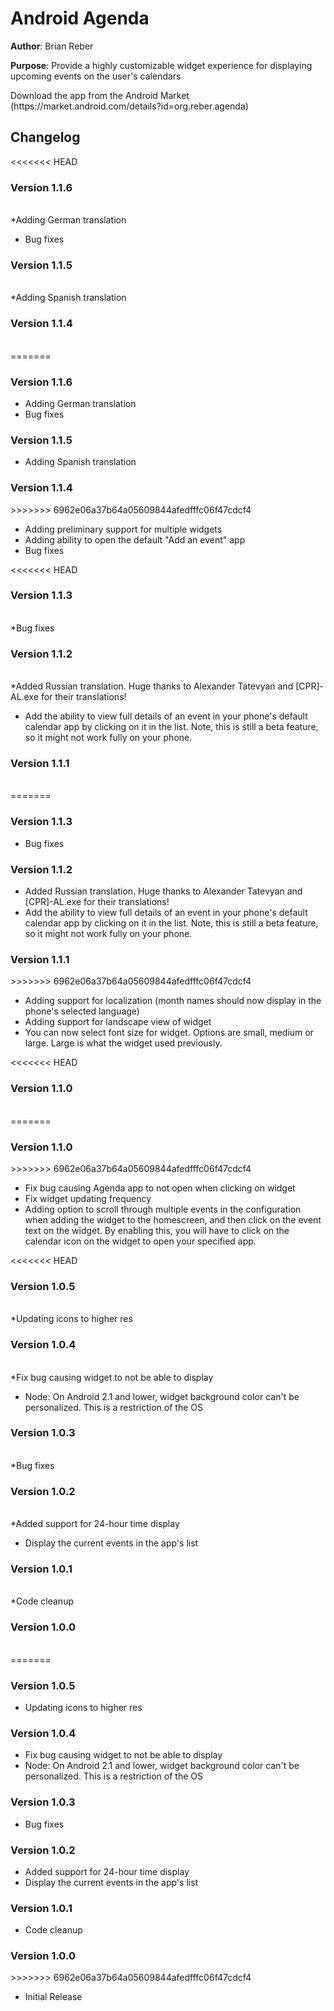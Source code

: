 =Android Agenda=

'''Author''': Brian Reber

'''Purpose''': Provide a highly customizable widget experience for displaying upcoming events on the user's calendars

Download the app from the Android Market (https://market.android.com/details?id=org.reber.agenda)

==Changelog==

<<<<<<< HEAD
===Version 1.1.6===<br>
*Adding German translation
*Bug fixes

===Version 1.1.5===<br>
*Adding Spanish translation

===Version 1.1.4===<br>
=======
===Version 1.1.6===
*Adding German translation<br>
*Bug fixes

===Version 1.1.5===
*Adding Spanish translation

===Version 1.1.4===
>>>>>>> 6962e06a37b64a05609844afedfffc06f47cdcf4
*Adding preliminary support for multiple widgets
*Adding ability to open the default "Add an event" app
*Bug fixes

<<<<<<< HEAD
===Version 1.1.3===<br>
*Bug fixes

===Version 1.1.2===<br>
*Added Russian translation. Huge thanks to Alexander Tatevyan and <nowiki>[CPR]-AL.exe</nowiki> for their translations!
*Add the ability to view full details of an event in your phone's default calendar app by clicking on it in the list. Note, this is still a beta feature, so it might not work fully on your phone.

===Version 1.1.1===<br>
=======
===Version 1.1.3===
*Bug fixes

===Version 1.1.2===
*Added Russian translation. Huge thanks to Alexander Tatevyan and <nowiki>[CPR]-AL.exe</nowiki> for their translations!
*Add the ability to view full details of an event in your phone's default calendar app by clicking on it in the list. Note, this is still a beta feature, so it might not work fully on your phone.

===Version 1.1.1===
>>>>>>> 6962e06a37b64a05609844afedfffc06f47cdcf4
*Adding support for localization (month names should now display in the phone's selected language)
*Adding support for landscape view of widget
*You can now select font size for widget. Options are small, medium or large. Large is what the widget used previously.

<<<<<<< HEAD
===Version 1.1.0===<br>
=======
===Version 1.1.0===
>>>>>>> 6962e06a37b64a05609844afedfffc06f47cdcf4
*Fix bug causing Agenda app to not open when clicking on widget
*Fix widget updating frequency
*Adding option to scroll through multiple events in the configuration when adding the widget to the homescreen, and then click on the event text on the widget. By enabling this, you will have to click on the calendar icon on the widget to open your specified app.

<<<<<<< HEAD
===Version 1.0.5===<br>
*Updating icons to higher res

===Version 1.0.4===<br>
*Fix bug causing widget to not be able to display
*Node: On Android 2.1 and lower, widget background color can't be personalized. This is a restriction of the OS

===Version 1.0.3===<br>
*Bug fixes

===Version 1.0.2===<br>
*Added support for 24-hour time display
*Display the current events in the app's list

===Version 1.0.1===<br>
*Code cleanup

===Version 1.0.0===<br>
=======
===Version 1.0.5===
*Updating icons to higher res

===Version 1.0.4===
*Fix bug causing widget to not be able to display
*Node: On Android 2.1 and lower, widget background color can't be personalized. This is a restriction of the OS

===Version 1.0.3===
*Bug fixes

===Version 1.0.2===
*Added support for 24-hour time display
*Display the current events in the app's list

===Version 1.0.1===
*Code cleanup

===Version 1.0.0===
>>>>>>> 6962e06a37b64a05609844afedfffc06f47cdcf4
*Initial Release